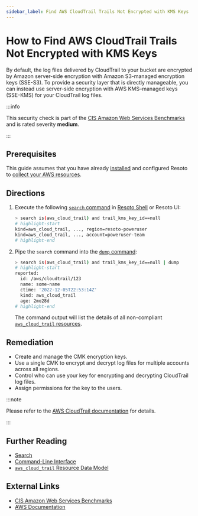 ```yaml
---
sidebar_label: Find AWS CloudTrail Trails Not Encrypted with KMS Keys
---
```


# How to Find AWS CloudTrail Trails Not Encrypted with KMS Keys

By default, the log files delivered by CloudTrail to your bucket are encrypted by Amazon server-side encryption with Amazon S3-managed encryption keys (SSE-S3). To provide a security layer that is directly manageable, you can instead use server-side encryption with AWS KMS–managed keys (SSE-KMS) for your CloudTrail log files.

:::info

This security check is part of the [CIS Amazon Web Services Benchmarks](https://cisecurity.org/benchmark/amazon_web_services) and is rated severity **medium**.

:::

## Prerequisites

This guide assumes that you have already [installed](../../../getting-started/install-resoto/index.mdx) and configured Resoto to [collect your AWS resources](../../../how-to-guides/data-sources/collect-aws-resource-data.mdx).

## Directions

1. Execute the following [`search` command](../../../reference/cli/search-commands/search.mdx) in [Resoto Shell](../../../reference/components/shell.mdx) or Resoto UI:

   ```bash
   > search is(aws_cloud_trail) and trail_kms_key_id==null
   # highlight-start
   ​kind=aws_cloud_trail, ..., region=resoto-poweruser
   ​kind=aws_cloud_trail, ..., account=poweruser-team
   # highlight-end
   ```

2. Pipe the `search` command into the [`dump` command](../../../reference/cli/format-commands/dump.mdx):

   ```bash
   > search is(aws_cloud_trail) and trail_kms_key_id==null | dump
   # highlight-start
   ​reported:
   ​  id: /aws/cloudtrail/123
   ​  name: some-name
   ​  ctime: '2022-12-05T22:53:14Z'
   ​  kind: aws_cloud_trail
   ​  age: 2mo28d
   # highlight-end
   ```

   The command output will list the details of all non-compliant [`aws_cloud_trail` resources](../../../reference/unified-data-model/aws.mdx#aws_cloud_trail).

## Remediation

- Create and manage the CMK encryption keys.
- Use a single CMK to encrypt and decrypt log files for multiple accounts across all regions.
- Control who can use your key for encrypting and decrypting CloudTrail log files.
- Assign permissions for the key to the users.

:::note

Please refer to the [AWS CloudTrail documentation](https://docs.aws.amazon.com/awscloudtrail/latest/userguide/encrypting-cloudtrail-log-files-with-aws-kms.html) for details.

:::

## Further Reading

- [Search](../../../reference/search/index.mdx)
- [Command-Line Interface](../../../reference/cli/index.mdx)
- [`aws_cloud_trail` Resource Data Model](../../../reference/unified-data-model/aws.mdx#aws_cloud_trail)

## External Links

- [CIS Amazon Web Services Benchmarks](https://cisecurity.org/benchmark/amazon_web_services)
- [AWS Documentation](https://docs.aws.amazon.com/awscloudtrail/latest/userguide/encrypting-cloudtrail-log-files-with-aws-kms.html)

